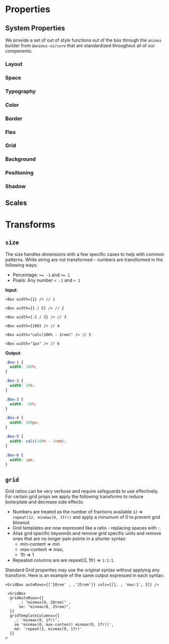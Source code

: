 
<Meta title="Properties" />

# Properties

## System Properties

We provide a set of out of style functions out of the box through the `animus` builder from `@animus-ui/core` that are standardized throughout all of our components.

### Layout

<PropTable group="layout" />

### Space

<PropTable group="space" />

### Typography

<PropTable group="typography" />

### Color

<PropTable group="color" />

### Border

<PropTable group="borders" />

### Flex

<PropTable group="flex" />

### Grid

<PropTable group="grid" />

### Background

<PropTable group="background" />

### Positioning

<PropTable group="positioning" />

### Shadow

<PropTable group="shadows" />

## Scales

<ScaleTable />

# Transforms

## `size`

The size handles dimensions with a few specific cases to help with common patterns. While string are not transformed - numbers are transformed in the following ways:

- Percentage: `>= -1` and `<= 1`
- Pixels: Any number `< -1` and `> 1`

**Input**:

```tsx
<Box width={1} /> // 1

<Box width={1 / 5} /> // 2

<Box width={-1 / 2} /> // 3

<Box width={100} /> // 4

<Box width="calc(100% - 2rem)" /> // 5

<Box width="1px" /> // 6
```

**Output**:

```css
.Box-1 {
  width: 100%;
}

.Box-2 {
  width: 20%;
}

.Box-3 {
  width: -50%;
}

.Box-4 {
  width: 100px;
}

.Box-5 {
  width: calc(100% - 2rem);
}

.Box-6 {
  width: 1px;
}
```

## `grid`

Grid ratios can be very verbose and require safeguards to use effectively. For certain grid props we apply the following transforms to reduce boilerplate and decrease side effects:

- Numbers are treated as the number of fractions available `12` => `repeat(12, minmax(0, 1fr))` and apply a minumum of 0 to prevent grid blowout.
- Grid templates are now expressed like a ratio - replacing spaces with `:`.
- Alias grid specific keywords and remove grid specific units and remove ones that are no longer pain points in a shorter syntax:
  - min-content => min
  - max-content => max,
  - 1fr => 1
- Repeated columns are are repeat(3, 1fr) => `1:1:1`.

Standard Grid properties may use the original syntax without applying any transform. Here is an example of the same output expressed in each syntax:

```tsx
<GridBox autoRows={['20rem' , ,'25rem']} cols={[1, , 'max:1', 3]} />

 <GridBox
  gridAutoRows={{
      _: "minmax(0, 20rem)" ,
      sm: "minmax(0, 25rem)",
  }}
  gridTemplateColumns={{
    _: 'minmax(0, 1fr)',
    sm 'minmax(0, max-content) minmax(0, 1fr))',
    md: 'repeat(3, minmax(0, 1fr)'
  }}
>
```
